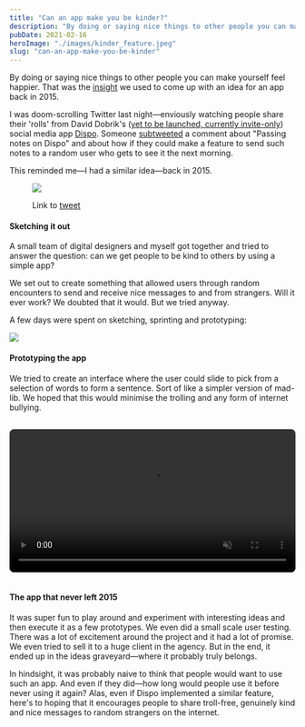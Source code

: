 ```yaml
---
title: "Can an app make you be kinder?"
description: "By doing or saying nice things to other people you can make yourself feel happier."
pubDate: 2021-02-16
heroImage: "./images/kinder_feature.jpeg"
slug: "can-an-app-make-you-be-kinder"
---
```



By doing or saying nice things to other people you can make yourself feel happier. That was the [insight](https://gretchenrubin.com/2011/11/the-eight-splendid-truths-of-happiness/) we used to come up with an idea for an app back in 2015.

I was doom-scrolling Twitter last night—enviously watching people share their 'rolls' from David Dobrik's ([yet to be launched, currently invite-only](https://www.axios.com/retro-photo-app-is-winning-buzz-28e343df-d2f8-4cc1-bb82-e3fc12196db5.html)) social media app [Dispo](https://dispo.fun/). Someone [subtweeted](https://twitter.com/imnotshreyas/status/1361542909166686209) a comment about "Passing notes on Dispo" and about how if they could make a feature to send such notes to a random user who gets to see it the next morning.

This reminded me—I had a similar idea—back in 2015.

<figure>

![](images/bekinder-tweet.jpg)

<figcaption>

Link to [tweet](https://twitter.com/imnotshreyas/status/1361542909166686209)

</figcaption>

</figure>

#### Sketching it out

A small team of digital designers and myself got together and tried to answer the question: can we get people to be kind to others by using a simple app?

We set out to create something that allowed users through random encounters to send and receive nice messages to and from strangers. Will it ever work? We doubted that it would. But we tried anyway.

A few days were spent on sketching, sprinting and prototyping:

![](images/bekinder3.jpg)

#### Prototyping the app

We tried to create an interface where the user could slide to pick from a selection of words to form a sentence. Sort of like a simpler version of mad-lib. We hoped that this would minimise the trolling and any form of internet bullying.

<video
  src={prototypeVideo}
  autoplay
  loop
  muted
  playsinline
  style="width: 100%; height: auto; border-radius: 8px; margin: 1rem 0;">
  Your browser does not support the video tag.
</video>

#### The app that never left 2015

It was super fun to play around and experiment with interesting ideas and then execute it as a few prototypes. We even did a small scale user testing. There was a lot of excitement around the project and it had a lot of promise. We even tried to sell it to a huge client in the agency. But in the end, it ended up in the ideas graveyard—where it probably truly belongs.

In hindsight, it was probably naive to think that people would want to use such an app. And even if they did—how long would people use it before never using it again? Alas, even if Dispo implemented a similar feature, here's to hoping that it encourages people to share troll-free, genuinely kind and nice messages to random strangers on the internet.
